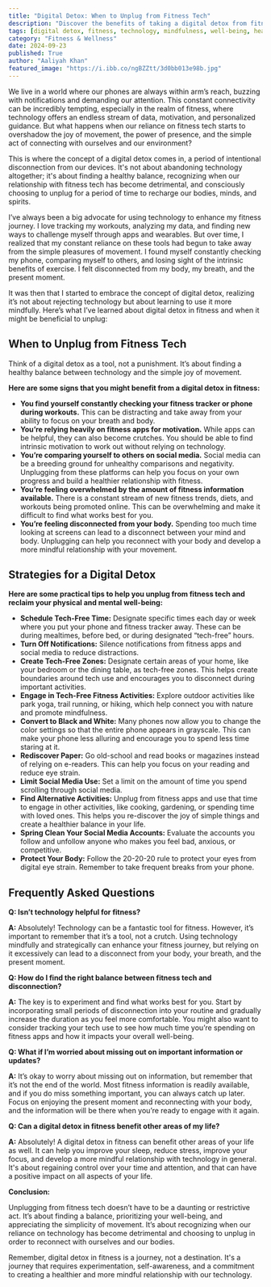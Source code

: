 ```yaml
---
title: "Digital Detox: When to Unplug from Fitness Tech"
description: "Discover the benefits of taking a digital detox from fitness technology. Learn when it's time to unplug and reconnect with your body and find simple joy in movement. This post provides practical tips and strategies for a healthy balance."
tags: [digital detox, fitness, technology, mindfulness, well-being, health, exercise, motivation, social media, app addiction]
category: "Fitness & Wellness"
date: 2024-09-23
published: True
author: "Aaliyah Khan"
featured_image: "https://i.ibb.co/ngBZZtt/3d0bb013e98b.jpg"
---
```



We live in a world where our phones are always within arm’s reach, buzzing with notifications and demanding our attention. This constant connectivity can be incredibly tempting, especially in the realm of fitness, where technology offers an endless stream of data, motivation, and personalized guidance.  But what happens when our reliance on fitness tech starts to overshadow the joy of movement, the power of presence, and the simple act of connecting with ourselves and our environment?  

This is where the concept of a digital detox comes in, a period of intentional disconnection from our devices. It's not about abandoning technology altogether; it's about finding a healthy balance, recognizing when our relationship with fitness tech has become detrimental, and consciously choosing to unplug for a period of time to recharge our bodies, minds, and spirits. 

I’ve always been a big advocate for using technology to enhance my fitness journey.  I love tracking my workouts, analyzing my data, and finding new ways to challenge myself through apps and wearables.  But over time, I realized that my constant reliance on these tools had begun to take away from the simple pleasures of movement.  I found myself constantly checking my phone, comparing myself to others, and losing sight of the intrinsic benefits of exercise.  I felt disconnected from my body, my breath, and the present moment.

It was then that I started to embrace the concept of digital detox, realizing it’s not about rejecting technology but about learning to use it more mindfully.  Here’s what I’ve learned about digital detox in fitness and when it might be beneficial to unplug: 

## When to Unplug from Fitness Tech

Think of a digital detox as a tool, not a punishment.  It’s about finding a healthy balance between technology and the simple joy of movement.  

**Here are some signs that you might benefit from a digital detox in fitness:**

* **You find yourself constantly checking your fitness tracker or phone during workouts.**  This can be distracting and take away from your ability to focus on your breath and body.
* **You’re relying heavily on fitness apps for motivation.**  While apps can be helpful, they can also become crutches.  You should be able to find intrinsic motivation to work out without relying on technology.
* **You’re comparing yourself to others on social media.**  Social media can be a breeding ground for unhealthy comparisons and negativity.  Unplugging from these platforms can help you focus on your own progress and build a healthier relationship with fitness.
* **You’re feeling overwhelmed by the amount of fitness information available.**  There is a constant stream of new fitness trends, diets, and workouts being promoted online. This can be overwhelming and make it difficult to find what works best for you.
* **You’re feeling disconnected from your body.**  Spending too much time looking at screens can lead to a disconnect between your mind and body.  Unplugging can help you reconnect with your body and develop a more mindful relationship with your movement.

## Strategies for a Digital Detox

**Here are some practical tips to help you unplug from fitness tech and reclaim your physical and mental well-being:**

* **Schedule Tech-Free Time:**  Designate specific times each day or week where you put your phone and fitness tracker away.  These can be during mealtimes, before bed, or during designated “tech-free” hours. 
* **Turn Off Notifications:**  Silence notifications from fitness apps and social media to reduce distractions.  
* **Create Tech-Free Zones:** Designate certain areas of your home, like your bedroom or the dining table, as tech-free zones. This helps create boundaries around tech use and encourages you to disconnect during important activities.
* **Engage in Tech-Free Fitness Activities:**  Explore outdoor activities like park yoga, trail running, or hiking, which help connect you with nature and promote mindfulness.
* **Convert to Black and White:** Many phones now allow you to change the color settings so that the entire phone appears in grayscale.  This can make your phone less alluring and encourage you to spend less time staring at it.
* **Rediscover Paper:**  Go old-school and read books or magazines instead of relying on e-readers. This can help you focus on your reading and reduce eye strain.
* **Limit Social Media Use:**  Set a limit on the amount of time you spend scrolling through social media.  
* **Find Alternative Activities:**  Unplug from fitness apps and use that time to engage in other activities, like cooking, gardening, or spending time with loved ones.  This helps you re-discover the joy of simple things and create a healthier balance in your life.
* **Spring Clean Your Social Media Accounts:**  Evaluate the accounts you follow and unfollow anyone who makes you feel bad, anxious, or competitive.  
* **Protect Your Body:**  Follow the 20-20-20 rule to protect your eyes from digital eye strain.  Remember to take frequent breaks from your phone.

## Frequently Asked Questions

**Q: Isn’t technology helpful for fitness?**

**A:** Absolutely!  Technology can be a fantastic tool for fitness.  However, it’s important to remember that it’s a tool, not a crutch.  Using technology mindfully and strategically can enhance your fitness journey, but relying on it excessively can lead to a disconnect from your body, your breath, and the present moment.

**Q: How do I find the right balance between fitness tech and disconnection?**

**A:**  The key is to experiment and find what works best for you.  Start by incorporating small periods of disconnection into your routine and gradually increase the duration as you feel more comfortable.  You might also want to consider tracking your tech use to see how much time you’re spending on fitness apps and how it impacts your overall well-being. 

**Q: What if I’m worried about missing out on important information or updates?**

**A:**  It’s okay to worry about missing out on information, but remember that it’s not the end of the world.  Most fitness information is readily available, and if you do miss something important, you can always catch up later.  Focus on enjoying the present moment and reconnecting with your body, and the information will be there when you’re ready to engage with it again.

**Q: Can a digital detox in fitness benefit other areas of my life?**

**A:** Absolutely! A digital detox in fitness can benefit other areas of your life as well.  It can help you improve your sleep, reduce stress, improve your focus, and develop a more mindful relationship with technology in general.  It's about regaining control over your time and attention, and that can have a positive impact on all aspects of your life. 

**Conclusion:**

Unplugging from fitness tech doesn’t have to be a daunting or restrictive act. It’s about finding a balance, prioritizing your well-being, and appreciating the simplicity of movement. It’s about recognizing when our reliance on technology has become detrimental and choosing to unplug in order to reconnect with ourselves and our bodies.  

Remember, digital detox in fitness is a journey, not a destination.  It's a journey that requires experimentation, self-awareness, and a commitment to creating a healthier and more mindful relationship with our technology.